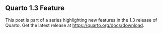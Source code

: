 ::: callout-note
## Quarto 1.3 Feature

This post is part of a series highlighting new features in the 1.3 release of Quarto. Get the latest release at <https://quarto.org/docs/download>.
:::
